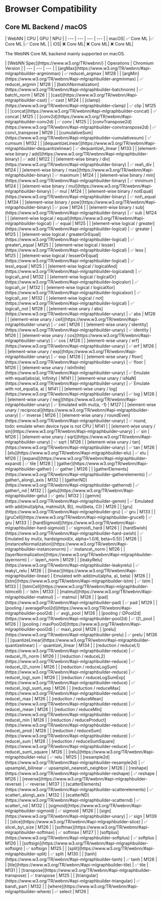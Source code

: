 
<div className="mdx-table">

# Browser Compatibility

## Core ML Backend / macOS

<div className="table">
| WebNN | CPU | GPU | NPU |
| --- | --- | --- | --- |
|<MacosIcon /> macOS| ✅ Core ML |✅ Core ML |✅ Core ML |
|<IosIcon /> iOS| ❌ Core ML| ❌ Core ML| ❌ Core ML| 
</div>

The WebNN Core ML backend mainly supported on macOS.

<div className="table">
| [WebNN Spec](https://www.w3.org/TR/webnn/) | Operations | Chromium Version |
| --- | --- | --- |
| [argMax](https://www.w3.org/TR/webnn/#api-mlgraphbuilder-argminmax) | ✅ reduce\_argmax | M128 |
| [argMin](https://www.w3.org/TR/webnn/#api-mlgraphbuilder-argminmax) | ✅ reduce\_argmin | M128 |
| [batchNormalization](https://www.w3.org/TR/webnn/#api-mlgraphbuilder-batchnorm) | ✅ batch\_norm | M126 |
| [cast](https://www.w3.org/TR/webnn/#api-mlgraphbuilder-cast) | ✅ cast | M124 |
| [clamp](https://www.w3.org/TR/webnn/#api-mlgraphbuilder-clamp) | ✅ clip | M125 |
| [concat](https://www.w3.org/TR/webnn/#api-mlgraphbuilder-concat) | ✅ concat | M125 |
| [conv2d](https://www.w3.org/TR/webnn/#api-mlgraphbuilder-conv2d) | ✅ conv | M125 |
| [convTranspose2d](https://www.w3.org/TR/webnn/#api-mlgraphbuilder-convtranspose2d) | ✅ conv\_transpose | M126 |
| [cumulativeSum](https://www.w3.org/TR/webnn/#api-mlgraphbuilder-cumulativesum) | ✅ cumsum | M132 |
| [dequantizeLinear](https://www.w3.org/TR/webnn/#api-mlgraphbuilder-dequantizelinear) | ✅ dequantize\_linear | M133 |
| [element-wise binary / add](https://www.w3.org/TR/webnn/#api-mlgraphbuilder-binary) | ✅ add | M122 |
| [element-wise binary / div](https://www.w3.org/TR/webnn/#api-mlgraphbuilder-binary) | ✅ real\_div | M124 |
| [element-wise binary / max](https://www.w3.org/TR/webnn/#api-mlgraphbuilder-binary) | ✅ maximum | M124 |
| [element-wise binary / min](https://www.w3.org/TR/webnn/#api-mlgraphbuilder-binary) | ✅ minimum | M124 |
| [element-wise binary / mul](https://www.w3.org/TR/webnn/#api-mlgraphbuilder-binary) | ✅ mul | M124 |
| [element-wise binary / notEqual](https://www.w3.org/TR/webnn/#api-mlgraphbuilder-binary) | ✅ not\_equal | M134 |
| [element-wise binary / pow](https://www.w3.org/TR/webnn/#api-mlgraphbuilder-binary) | ✅ pow | M124 |
| [element-wise binary / sub](https://www.w3.org/TR/webnn/#api-mlgraphbuilder-binary) | ✅ sub | M124 |
| [element-wise logical / equal](https://www.w3.org/TR/webnn/#api-mlgraphbuilder-logical) | ✅ equal | M125 |
| [element-wise logical / greater](https://www.w3.org/TR/webnn/#api-mlgraphbuilder-logical) | ✅ greater | M125 |
| [element-wise logical / greaterOrEqual](https://www.w3.org/TR/webnn/#api-mlgraphbuilder-logical) | ✅ greater\_equal | M125 |
| [element-wise logical / lesser](https://www.w3.org/TR/webnn/#api-mlgraphbuilder-logical) | ✅ less | M125 |
| [element-wise logical / lesserOrEqual](https://www.w3.org/TR/webnn/#api-mlgraphbuilder-logical) | ✅ less\_equal | M125 |
| [element-wise logical / logicalAnd](https://www.w3.org/TR/webnn/#api-mlgraphbuilder-logicaland) | ✅ logical\_and | M132 |
| [element-wise logical / logicalOr](https://www.w3.org/TR/webnn/#api-mlgraphbuilder-logicalor) | ✅ logical\_or | M132 |
| [element-wise logical / logicalXor](https://www.w3.org/TR/webnn/#api-mlgraphbuilder-logicalxor) | ✅ logical\_xor | M132 |
| [element-wise logical / not](https://www.w3.org/TR/webnn/#api-mlgraphbuilder-logical) | ✅ logical\_not | M128 |
| [element-wise unary / abs](https://www.w3.org/TR/webnn/#api-mlgraphbuilder-unary) | ✅ abs | M126 |
| [element-wise unary / ceil](https://www.w3.org/TR/webnn/#api-mlgraphbuilder-unary) | ✅ ceil | M126 |
| [element-wise unary / identity](https://www.w3.org/TR/webnn/#api-mlgraphbuilder-unary) | ✅ identity | M126 |
| [element-wise unary / cos](https://www.w3.org/TR/webnn/#api-mlgraphbuilder-unary) | ✅ cos | M126 |
| [element-wise unary / erf](https://www.w3.org/TR/webnn/#api-mlgraphbuilder-unary) | ✅ erf | M126 |
| [element-wise unary / exp](https://www.w3.org/TR/webnn/#api-mlgraphbuilder-unary) | ✅ exp | M126 |
| [element-wise unary / floor](https://www.w3.org/TR/webnn/#api-mlgraphbuilder-unary) | ✅ floor | M126 |
| [element-wise unary / isInfinite](https://www.w3.org/TR/webnn/#api-mlgraphbuilder-unary) | ✅ Emulate with equal(abs(a), Infinity) | M141 | 
| [element-wise unary / isNaN](https://www.w3.org/TR/webnn/#api-mlgraphbuilder-unary) | ✅ Emulate with not_equal(a, a) | M141 | 
| [element-wise unary / log](https://www.w3.org/TR/webnn/#api-mlgraphbuilder-unary) | ✅ log | M126 |
| [element-wise unary / neg](https://www.w3.org/TR/webnn/#api-mlgraphbuilder-unary) | ✅ Emulated with mul(a, -1) | M127 |
| [element-wise unary / reciprocal](https://www.w3.org/TR/webnn/#api-mlgraphbuilder-unary) | ✅ inverse | M126 |
| [element-wise unary / roundEven](https://www.w3.org/TR/webnn/#api-mlgraphbuilder-unary) | ✅ round, todo: emulate when device type is not CPU | M141 | 
| [element-wise unary / sin](https://www.w3.org/TR/webnn/#api-mlgraphbuilder-unary) | ✅ sin | M126 |
| [element-wise unary / sqrt](https://www.w3.org/TR/webnn/#api-mlgraphbuilder-unary) | ✅ sqrt | M126 |
| [element-wise unary / tan](https://www.w3.org/TR/webnn/#api-mlgraphbuilder-unary) | ✅ tan | M126 |
| [elu](https://www.w3.org/TR/webnn/#api-mlgraphbuilder-elu) | ✅ elu | M126 |
| [expand](https://www.w3.org/TR/webnn/#api-mlgraphbuilder-expand) | ✅ tile | M128 |
| [gather](https://www.w3.org/TR/webnn/#api-mlgraphbuilder-gather) | ✅ gather | M126 |
| [gatherElements](https://www.w3.org/TR/webnn/#api-mlgraphbuilder-gatherelements) | ✅ gather\_along\_axis | M132 |
| [gatherND](https://www.w3.org/TR/webnn/#api-mlgraphbuilder-gathernd) | ✅ gather\_nd | M132 |
| [gelu](https://www.w3.org/TR/webnn/#api-mlgraphbuilder-gelu) | ✅ gelu | M132 |
| [gemm](https://www.w3.org/TR/webnn/#api-mlgraphbuilder-gemm) | ✅ Emulated with add(mul(alpha, matmul(A, B)), mul(beta, C)) | M126 |
| [gru](https://www.w3.org/TR/webnn/#api-mlgraphbuilder-gru) | ✅ gru | M133 |
| [gruCell](https://www.w3.org/TR/webnn/#api-mlgraphbuilder-grucell) | ✅ gru | M133 |
| [hardSigmoid](https://www.w3.org/TR/webnn/#api-mlgraphbuilder-hard-sigmoid) | ✅ sigmoid\_hard | M126 |
| [hardSwish](https://www.w3.org/TR/webnn/#api-mlgraphbuilder-hard-swish) | ✅ Emulated by mul(x, hardsigmoid(x, alpha=1.0/6, beta=0.5)) | M126 |
| [instanceNormalization](https://www.w3.org/TR/webnn/#api-mlgraphbuilder-instancenorm) | ✅ instance\_norm | M126 |
| [layerNormalization](https://www.w3.org/TR/webnn/#api-mlgraphbuilder-layernorm) | ✅ layer\_norm | M129 |
| [leakyRelu](https://www.w3.org/TR/webnn/#api-mlgraphbuilder-leakyrelu) | ✅ leaky\_relu | M126 |
| [linear](https://www.w3.org/TR/webnn/#api-mlgraphbuilder-linear) | Emulated with add(mul(alpha, a), beta) | M126 |
| [lstm](https://www.w3.org/TR/webnn/#api-mlgraphbuilder-lstm) | ✅ lstm | M133 |
| [lstmCell](https://www.w3.org/TR/webnn/#api-mlgraphbuilder-lstmcell) | ✅ lstm | M133 |
| [matmul](https://www.w3.org/TR/webnn/#api-mlgraphbuilder-matmul) | ✅ matmul | M126 |
| [pad](https://www.w3.org/TR/webnn/#api-mlgraphbuilder-pad) | ✅ pad | M129 |
| [pooling / averagePool2d](https://www.w3.org/TR/webnn/#api-mlgraphbuilder-pool2d) | ✅ avg\_pool | M126 |
| [pooling / l2Pool2d](https://www.w3.org/TR/webnn/#api-mlgraphbuilder-pool2d) | ✅ l2\_pool | M126 |
| [pooling / maxPool2d](https://www.w3.org/TR/webnn/#api-mlgraphbuilder-pool2d) | ✅ max\_pool | M126 |
| [prelu](https://www.w3.org/TR/webnn/#api-mlgraphbuilder-prelu) | ✅ prelu | M136 |
| [quantizeLinear](https://www.w3.org/TR/webnn/#api-mlgraphbuilder-quantizelinear) | ✅ quantize\_linear | M134 |
| [reduction / reduceL1](https://www.w3.org/TR/webnn/#api-mlgraphbuilder-reduce) | ✅ reduce\_l1\_norm | M126 |
| [reduction / reduceL2](https://www.w3.org/TR/webnn/#api-mlgraphbuilder-reduce) | ✅ reduce\_l2\_norm | M126 |
| [reduction / reduceLogSum](https://www.w3.org/TR/webnn/#api-mlgraphbuilder-reduce) | ✅ reduce\_log\_sum | M126 |
| [reduction / reduceLogSumExp](https://www.w3.org/TR/webnn/#api-mlgraphbuilder-reduce) | ✅ reduce\_log\_sum\_exp | M126 |
| [reduction / reduceMax](https://www.w3.org/TR/webnn/#api-mlgraphbuilder-reduce) | ✅ reduce\_max | M126 |
| [reduction / reduceMean](https://www.w3.org/TR/webnn/#api-mlgraphbuilder-reduce) | ✅ reduce\_mean | M126 |
| [reduction / reduceMin](https://www.w3.org/TR/webnn/#api-mlgraphbuilder-reduce) | ✅ reduce\_min | M126 |
| [reduction / reduceProduct](https://www.w3.org/TR/webnn/#api-mlgraphbuilder-reduce) | ✅ reduce\_prod | M126 |
| [reduction / reduceSum](https://www.w3.org/TR/webnn/#api-mlgraphbuilder-reduce) | ✅ reduce\_sum | M126 |
| [reduction / reduceSumSquare](https://www.w3.org/TR/webnn/#api-mlgraphbuilder-reduce) | ✅ reduce\_sum\_square | M126 |
| [relu](https://www.w3.org/TR/webnn/#api-mlgraphbuilder-relu) | ✅ relu | M125 |
| [resample2d](https://www.w3.org/TR/webnn/#api-mlgraphbuilder-resample2d) | ✅ upsample\_bilinear ✅ upsample\_nearest\_neighbor | M126 |
| [reshape](https://www.w3.org/TR/webnn/#api-mlgraphbuilder-reshape) | ✅ reshape | M126 |
| [reverse](https://www.w3.org/TR/webnn/#api-mlgraphbuilder-reverse) | ✅ reverse | M137 |
| [scatterElements](https://www.w3.org/TR/webnn/#api-mlgraphbuilder-scatterelements) | ✅ scatter\_along\_axis | M132 |
| [scatterND](https://www.w3.org/TR/webnn/#api-mlgraphbuilder-scatternd) | ✅ scatter\_nd | M132 |
| [sigmoid](https://www.w3.org/TR/webnn/#api-mlgraphbuilder-sigmoid) | ✅ sigmoid | M126 |
| [sign](https://www.w3.org/TR/webnn/#api-mlgraphbuilder-unary) | ✅ sign | M139 |
| [slice](https://www.w3.org/TR/webnn/#api-mlgraphbuilder-slice) | ✅ slice\_by\_size | M126 |
| [softmax](https://www.w3.org/TR/webnn/#api-mlgraphbuilder-softmax) | ✅ softmax | M127 |
| [softplus](https://www.w3.org/TR/webnn/#api-mlgraphbuilder-softplus) | ✅ softplus | M126 |
| [softsign](https://www.w3.org/TR/webnn/#api-mlgraphbuilder-softsign) | ✅ softsign | M125 |
| [split](https://www.w3.org/TR/webnn/#api-mlgraphbuilder-split) | ✅ split | M130 |
| [tanh](https://www.w3.org/TR/webnn/#api-mlgraphbuilder-tanh) | ✅ tanh | M126 |
| [tile](https://www.w3.org/TR/webnn/#api-mlgraphbuilder-tile) | ✅ tile | M131 |
| [transpose](https://www.w3.org/TR/webnn/#api-mlgraphbuilder-transpose) | ✅ transpose | M125 |
| [triangular](https://www.w3.org/TR/webnn/#api-mlgraphbuilder-triangular) | ✅ band\_part | M132 |
| [where](https://www.w3.org/TR/webnn/#api-mlgraphbuilder-where) | ✅ select | M126 |
</div>

</div>